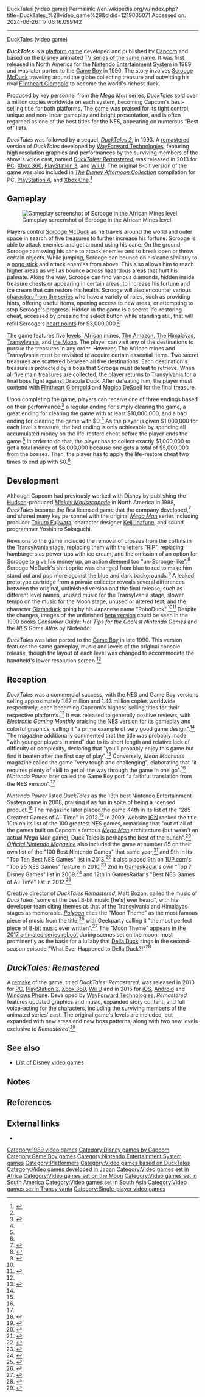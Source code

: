 DuckTales (video game)
Permalink: //en.wikipedia.org/w/index.php?title=DuckTales_%28video_game%29&oldid=1219005071
Accessed on: 2024-06-26T17:06:16.099142



------
DuckTales (video game)
{{Short description|1989 video game}}
{{About|the original video game|its 2013 remake|DuckTales: Remastered|the 1990 PC game|DuckTales: The Quest for Gold|the 2013 mobile game|DuckTales: Scrooge's Loot}}
{{Use mdy dates|date=September 2016}}
{{Infobox video game
| title = DuckTales
| image = DuckTales NES Cover.png
| alt = North American cover art
| caption = Original North American NES cover art
| developer = [[Capcom]]
| publisher = Capcom
| designer = Capcom 
| producer = [[Tokuro Fujiwara]]<br>David Mullich<br>Darlene Waddington
| programmer = Nobuyuki Matsushima
| artist = [[Keiji Inafune]]<br>Naoya Tomita<br>Hironori Matsumara<br>Miki Kijima
| composer = Hiroshige Tonomura
| released = '''NES'''{{vgrelease|NA|October 1989<ref>{{cite magazine |title=Availability Update |magazine=[[Computer Entertainer]]|volume=8 |issue=7 |date=October 20, 1989 |page=14 |url=https://retrocdn.net/images/7/75/ComputerEntertainer_US_Vol.8_07.pdf#page=14}}</ref><ref name="Nintendo Power">{{cite magazine|title=The Official Game Pak Directory |magazine=[[Nintendo Power]]|publisher=Nintendo of America|date=May 1993|url=https://archive.org/details/NintendoPower-OfficialGamePakDirectory}}</ref>}}{{vgrelease|JP|January 26, 1990|EU|December 14, 1990}}'''Game Boy'''{{vgrelease|JP|September 21, 1990|NA|November 1990|EU|1991}}
| genre = [[Platform game|Platform]]
| modes = [[Single-player video game|Single-player]]
| platforms = [[Nintendo Entertainment System|NES]], [[Game Boy]]
}}

'''''DuckTales'''''{{efn|Known in Japan as {{nihongo|'''''Wanpaku Dakku Yume Bōken'''''|わんぱくダック夢冒険||lit. ''Naughty Ducks Dream Adventures''}}, the Japanese title of the TV series}} is a [[platform game]] developed and published by [[Capcom]] and based on the [[The Walt Disney Company|Disney]] animated [[DuckTales|TV series of the same name]]. It was first released in North America for the [[Nintendo Entertainment System]] in 1989 and was later ported to the [[Game Boy]] in 1990. The story involves [[Scrooge McDuck]] traveling around the globe collecting treasure and outwitting his rival [[Flintheart Glomgold]] to become the world's richest duck.

Produced by key personnel from the ''[[Mega Man (original series)|Mega Man]]'' series, ''DuckTales'' sold over a million copies worldwide on each system, becoming Capcom's best-selling title for both platforms. The game was praised for its tight control, unique and non-linear gameplay and bright presentation, and is often regarded as one of the best titles for the NES, appearing on numerous "Best of" lists.

''DuckTales'' was followed by a sequel, ''[[DuckTales 2]]'', in 1993. A [[Remaster (video game)|remastered]] version of ''DuckTales'' developed by [[WayForward|WayForward Technologies]], featuring high resolution graphics and performances by the surviving members of the show's voice cast, named ''[[DuckTales: Remastered]]'', was released in 2013 for [[Personal computer|PC]], [[Xbox 360]], [[PlayStation 3]], and [[Wii U]]. The original 8-bit version of the game was also included in ''[[The Disney Afternoon Collection]]'' compilation for PC, [[PlayStation 4]], and [[Xbox One]].<ref>{{cite web | url = http://www.gamespot.com/articles/six-classic-disney-games-coming-to-ps4-xbox-one-an/1100-6448744/ | title = Six Classic Disney Games Coming To PS4, Xbox One, And PC In New Compilation Pack | first = Eddie | last = Makuch | date = March 15, 2017 | access-date = March 15, 2017 | work = [[GameSpot]] | archive-date = April 30, 2017 | archive-url = https://web.archive.org/web/20170430131645/https://www.gamespot.com/articles/six-classic-disney-games-coming-to-ps4-xbox-one-an/1100-6448744/ | url-status = live }}</ref>

==Gameplay==
[[File:NES Duck Tales.png|thumb|left|Gameplay screenshot of Scrooge in the African Mines level]]

Players control [[Scrooge McDuck]] as he travels around the world and outer space in search of five treasures to further increase his fortune. Scrooge is able to attack enemies and get around using his cane. On the ground, Scrooge can swing his cane to attack enemies and to break open or throw certain objects. While jumping, Scrooge can bounce on his cane similarly to a [[pogo stick]] and attack enemies from above. This also allows him to reach higher areas as well as bounce across hazardous areas that hurt his palmate. Along the way, Scrooge can find various diamonds, hidden inside treasure chests or appearing in certain areas, to increase his fortune and ice cream that can restore his health. Scrooge will also encounter various [[List of DuckTales characters|characters from the series]] who have a variety of roles, such as providing hints, offering useful items, opening access to new areas, or attempting to stop Scrooge's progress. Hidden in the game is a secret life-restoring cheat, accessed by pressing the select button while standing still, that will refill Scrooge's [[Health (game terminology)|heart points]] for $3,000,000.<ref name="DKOldies" />{{better source|date=February 2023}}

The game features five [[Level (video gaming)|level]]s: [[Africa]]n mines, [[Amazon rainforest|The Amazon]], [[Himalayas|The Himalayas]], [[Transylvania]], and [[Moon|the Moon]]. The player can visit any of the destinations to pursue the treasures in any order. However, The African mines and Transylvania must be revisited to acquire certain essential items. Two secret treasures are scattered between all five destinations. Each destination's treasure is protected by a boss that Scrooge must defeat to retrieve. When all five main treasures are collected, the player returns to Transylvania for a final boss fight against Dracula Duck. After defeating him, the player must contend with [[Flintheart Glomgold]] and [[Magica DeSpell]] for the final treasure.

Upon completing the game, players can receive one of three endings based on their performance:<ref name="DKOldies">{{Cite web|url=https://www.dkoldies.com/blog/did-you-know-nes-duck-tales-had-3-endings/|title=Did you Know NES Duck Tales Had 3 Endings?|last=Collier|first=Steven|date=2016-02-16|website=DKOldies: Retro Game Store|language=en|access-date=2020-01-24|archive-date=January 14, 2020|archive-url=https://web.archive.org/web/20200114205451/https://www.dkoldies.com/blog/did-you-know-nes-duck-tales-had-3-endings/|url-status=live}}</ref>{{better source|date=February 2023}} a regular ending for simply clearing the game, a great ending for clearing the game with at least $10,000,000, and a bad ending for clearing the game with $0.<ref name="DKOldies" />{{better source|date=February 2023}} As the player is given $1,000,000 for each level's treasure, the bad ending is only achievable by spending all accumulated money on the life-restore cheat before the player ends the game.<ref name="DKOldies" />{{better source|date=February 2023}} In order to do that, the player has to collect exactly $1,000,000 to get a total money of $6,000,000 because one gets a total of $5,000,000 from the bosses. Then, the player has to apply the life-restore cheat two times to end up with $0.<ref name="DKOldies" />{{better source|date=February 2023}}

==Development==
Although Capcom had previously worked with Disney by publishing the [[Hudson Soft|Hudson]]-produced ''[[Mickey Mousecapade]]'' in North America in 1988, ''DuckTales'' became the first licensed game that the company developed,<ref name="Hardcore101">{{cite web |url=http://www.hardcoregaming101.net/disneynes/disneynes2.htm |title=Hardcore Gaming 101: Disney Capcom NES Games |author=Ayala, Michael |access-date=March 31, 2013 |publisher=Hardcore Gaming 101 |archive-date=July 16, 2017 |archive-url=https://web.archive.org/web/20170716165156/http://www.hardcoregaming101.net/disneynes/disneynes2.htm |url-status=live }}</ref> and shared many key personnel with the original ''[[Mega Man (original series)|Mega Man]]'' series including producer [[Tokuro Fujiwara]], character designer [[Keiji Inafune]], and sound programmer Yoshihiro Sakaguchi.

Revisions to the game included the removal of crosses from the coffins in the Transylvania stage, replacing them with the letters "[[Rest in peace|RIP]]", replacing hamburgers as power-ups with ice cream, and the omission of an option for Scrooge to give his money up, an action deemed too "un-Scrooge-like".<ref name=Darlene_Waddington_interview>{{cite web |title=Darlene Waddington reveals all! |url=http://rpgd.emulationworld.com/ballz/ducktales/production.htm |access-date=March 30, 2013 |archive-url=https://web.archive.org/web/20060113074604/http://rpgd.emulationworld.com/ballz/ducktales/production.htm |archive-date=January 13, 2006}}</ref> Scrooge McDuck's shirt sprite was changed from blue to red to make him stand out and pop more against the blue and dark backgrounds.<ref>{{Cite web|last=Tieryas|first=Peter|date=February 2, 2021|title=The Story Behind DuckTales On NES|url=https://kotaku.com/the-story-behind-ducktales-on-nes-1846174912|url-status=live|archive-url=https://web.archive.org/web/20210202184752/https://kotaku.com/the-story-behind-ducktales-on-nes-1846174912 |archive-date=February 2, 2021 |access-date=2021-02-03|website=Kotaku|language=en-us}}</ref> A leaked prototype cartridge from a private collector reveals several differences between the original, unfinished version and the final release, such as different level names, unused music for the Transylvania stage, slower tempo on the music for the Moon stage, unused or altered text, and the character [[Gizmoduck]] going by his Japanese name "RoboDuck".<ref name="Hardcore101" /><ref name="Proto">{{cite web |title=Duck Tales, woo woo! |url=http://rpgd.emulationworld.com/ballz/ducktales/index.htm |access-date=March 30, 2013 |archive-url=https://web.archive.org/web/20051231121401/http://rpgd.emulationworld.com/ballz/ducktales/index.htm |archive-date=December 31, 2005}}</ref> Despite the changes, images of the unfinished [[Software release life cycle#Beta|beta version]] could be seen in the 1990 books ''Consumer Guide: Hot Tips for the Coolest Nintendo Games'' and the ''NES Game Atlas'' by Nintendo.

''DuckTales'' was later ported to the [[Game Boy]] in late 1990. This version features the same gameplay, music and levels of the original console release, though the layout of each level was changed to accommodate the handheld's lower resolution screen.<ref name="Hardcore101" />

==Reception==
{{Video game reviews
| ASM = NES: 10/12<ref>{{cite magazine|author=Man|url=https://archive.org/details/Aktueller_Software_Markt_-_Ausgabe_1992.02/page/n111/mode/2up?q=duck+tales|title=Mit Pogo-Stock & Bürzel|date=February 1992|language=de|magazine=[[Aktueller Software Markt]]|page=116|accessdate=July 8, 2021}}</ref>
| EGM = NES: 8/10<ref name="EGM">{{cite magazine |magazine=Electronic Gaming Monthly |author=Steve, Ed | author2=Martin, Jim |date=January 1990 |issue=6 |publisher=[[Ziff Davis Media]] |page=12 |title=Review Crew: DuckTales}}</ref>
| GamePro = GB: 18/25<ref>{{cite magazine |url=https://retrocdn.net/images/f/fe/GamePro_US_015.pdf |title=Game Boy ProView: ''DuckTales'' |author=Andromeda |magazine=[[GamePro]] |date=October 1990 |pages=88–89}}</ref>
| JXV = NES: 16/20<ref>{{cite web|author=Aurio|date=May 13, 2011|archiveurl=https://web.archive.org/web/20110629064121/http://www.jeuxvideo.com/articles/0001/00014930-duck-tales-la-bande-a-picsou-test.htm|archivedate=June 29, 2011|url=http://www.jeuxvideo.com/articles/0001/00014930-duck-tales-la-bande-a-picsou-test.htm|title=Test de Duck Tales : La Bande A Picsou|language=fr|website=[[Jeuxvideo.com]]|accessdate=July 8, 2021}}</ref>
| MMS = NES: 90%<ref name="Mean Machines">{{cite journal |journal=Mean Machines |title=Duck Tales - Nintendo Entertainment System - Mean Machines review |date=March 1990 |issue=6 |pages=16–19 |author=[[Julian Rignall]] and Radion Automatic |publisher=[[EMAP]] |url=http://www.meanmachinesmag.co.uk/review/101/duck-tales.php |access-date=March 23, 2013 |archive-date=September 9, 2018 |archive-url=https://web.archive.org/web/20180909052751/http://www.meanmachinesmag.co.uk/review/101/duck-tales.php |url-status=dead }}</ref>
| NLife = NES: {{rating|9|10}}<ref>{{cite magazine|last=Griffin|first=Bryan|date=October 29, 2010|archiveurl=https://web.archive.org/web/20110111133334/http://retro.nintendolife.com/reviews/2010/10/ducktales_retro|archivedate=January 11, 2011|url=http://retro.nintendolife.com/reviews/2010/10/ducktales_retro|title=DuckTales (Retro) review|website=[[NintendoLife]]|accessdate=July 8, 2021}}</ref>
| NP = GB: 3.75/5<ref name="NP">{{cite magazine |magazine=Nintendo Power |date=November–December 1990 |issue=18 |page=40 |publisher=Nintendo of America |title=DuckTales}}</ref>
| Raze = GB: 90%<ref>{{cite magazine|url=https://archive.org/details/RAZE_Issue_08_1991-06_Newsfield_Publishing_GB/page/n65/mode/1up?view=theater|title=Duck Tales|date=June 1991|magazine=[[Newsfield#Raze|Raze]]|issue=8|page=66|accessdate=July 8, 2021}}</ref><br>NES: 83%<ref>{{cite magazine|last=Boardman|first=Julian|date=April 1991|url=https://archive.org/details/RAZE_Issue_06_1991-04_Newsfield_Publishing_GB/page/n57/mode/2up?view=theater|title=DuckTales|magazine=[[Newsfield#Raze|Raze]]|issue=6|pages=58–59|accessdate=July 8, 2021}}</ref>
| TOT = NES: 69%<ref>{{Cite journal|author=Steve|date=February 1992|title=Duck Tales|url=https://archive.org/details/Total_Issue_002_1992-02_Future_Publishing_GB/page/n31|journal=[[Total!]]|issue=2|pages=32–33}}</ref><br>GB: 78%<ref>{{Cite journal|author=Steve|date=February 1992|title=Duck Tales|url=https://archive.org/details/Total_Issue_002_1992-02_Future_Publishing_GB/page/n59|journal=[[Total!]]|issue=2|pages=61}}</ref>
| VGS = NES: 72%<ref>{{cite magazine|last=Englhart|first=Stephan|date=January 1992|url=http://www.kultboy.com/index.php?site=t&id=4686|title=Duck Tales|language=de|magazine=[[:de:Video Games|Video Games]]|page=69|accessdate=July 8, 2021}}</ref>
}}
''DuckTales'' was a commercial success, with the NES and Game Boy versions selling approximately 1.67 million and 1.43 million copies worldwide respectively, each becoming Capcom's highest-selling titles for their respective platforms.<ref name="Sales">{{cite web |url=http://www.eurogamer.net/articles/sfii-snes-is-capcoms-best-selling-game |date=May 27, 2008 |title=SFII SNES is Capcom's best-selling game |website=[[Eurogamer]] |author=Bramwell, Tom |access-date=March 23, 2013 |archive-date=March 29, 2019 |archive-url=https://web.archive.org/web/20190329151721/https://www.eurogamer.net/articles/sfii-snes-is-capcoms-best-selling-game |url-status=live }}</ref> It was released to generally positive reviews, with ''Electronic Gaming Monthly'' praising the NES version for its gameplay and colorful graphics, calling it "a prime example of very good game design".<ref name="EGM" /> The magazine additionally commented that the title was probably made "with younger players in mind" due to its short length and relative lack of difficulty or complexity, declaring that "you'll probably enjoy this game but find it beaten after the first day of play".<ref name="EGM" /> Conversely, ''Mean Machines'' magazine called the game "very tough and challenging", elaborating that "it requires plenty of skill to get all the way through the game in one go".<ref name="Mean Machines" /> ''Nintendo Power'' later called the Game Boy port "a faithful translation from the NES version".<ref name="NP" />

''Nintendo Power'' listed ''DuckTales'' as the 13th best Nintendo Entertainment System game in 2008, praising it as fun in spite of being a licensed product.<ref>{{cite journal |date=August 2008 |title=Nintendo Power – The 20th Anniversary Issue! |series=[[Nintendo Power]] |issue=231 |page=71 |publisher=[[Future US]] |location=[[San Francisco, California]] |type=Magazine }}</ref> The magazine later placed the game 44th in its list of the "285 Greatest Games of All Time" in 2012.<ref name="NP2">{{cite magazine |magazine=Nintendo Power |date=December 2012 |issue=285 |publisher=[[Future US]] |title=Nintendo Power's 285 Greatest Game's of All Time}}</ref> In 2009, website [[IGN]]  ranked the title 10th on its list of the 100 greatest NES games, remarking that "out of all of the games built on Capcom's famous ''[[Mega Man]]'' architecture (but wasn't an actual ''Mega Man'' game), Duck Tales is perhaps the best of the bunch".<ref>{{cite web |website=[[IGN]] |author=Claiborn, Sam |year=2009 |url=http://www.ign.com/top-100-nes-games/10.html |title=10. Duck Tales - Top 100 NES Games |access-date=March 22, 2013 |archive-date=April 13, 2013 |archive-url=https://web.archive.org/web/20130413101604/http://www.ign.com/top-100-nes-games/10.html |url-status=live }}</ref> ''[[Official Nintendo Magazine]]'' also included the game at number 85 on their own list of the "100 Best Nintendo Games" that same year,<ref>{{cite web |author=East, Tom |date=February 17, 2009 |title=100 Best Nintendo Games: Part 3 |url=http://www.officialnintendomagazine.co.uk/7188/features/100-best-nintendo-games-part-one/?page=2 |work=[[Official Nintendo Magazine]] |publisher=[[Future plc]] |access-date=March 29, 2012 |archive-url=https://web.archive.org/web/20121018081610/http://www.officialnintendomagazine.co.uk/7188/features/100-best-nintendo-games-part-one/?page=2 |archive-date=October 18, 2012 |url-status=dead }}</ref> and 9th in its "Top Ten Best NES Games" list in 2013.<ref>{{cite magazine |url=http://www.officialnintendomagazine.co.uk/52207/top-10-best-nes-games/?page=2 |title=Top 10 Best NES games |magazine=Official Nintendo Magazine |date=July 16, 2013 |access-date=August 25, 2014 |author=East, Thomas}}</ref> It also placed 9th on [[1UP.com]]'s "Top 25 NES Games" feature in 2010,<ref>{{cite web |url=http://www.1up.com/features/top-25-nes-games?pager.offset=3 |website=1UP.com |access-date=April 5, 2013 |title=The Top 25 NES Games from 1UP.com |url-status=dead |archive-url=https://web.archive.org/web/20130511021702/http://www.1up.com/features/top-25-nes-games?pager.offset=3 |archive-date=May 11, 2013 |df=mdy-all}}</ref> 2nd in [[GamesRadar]]'s own "Top 7 Disney Games" list in 2009,<ref>{{cite web |url=http://www.gamesradar.com/the-top-7-kickass-disney-games/?page=3 |title=The Top 7... Kickass Disney Games |publisher=GamesRadar |date=2009-09-21 |access-date=2022-05-03 |author=Antista, Chris |archiveurl=https://web.archive.org/web/20150416182313/http://www.gamesradar.com/the-top-7-kickass-disney-games/?page=3 |archivedate=2015-04-16}}</ref> and 12th in GamesRadar's "Best NES Games of All Time" list in 2012.<ref>{{cite web |url=http://www.gamesradar.com/best-nes-games-all-time/ |title=Best NES Games of all time |date=April 16, 2012 |access-date=April 5, 2013 |publisher=GamesRadar |url-status=dead |archive-url=https://web.archive.org/web/20120725131034/http://www.gamesradar.com/best-nes-games-all-time/ |archive-date=July 25, 2012}}</ref>

Creative director of ''DuckTales Remastered'', Matt Bozon, called the music of ''DuckTales'' "some of the best 8-bit music [he's] ever heard", with his developer team citing themes as that of the Transylvania and Himalayas stages as memorable. ''[[Polygon (website)|Polygon]]'' cites the "Moon Theme" as the most famous piece of music from the title,<ref>{{cite web|url=http://www.polygon.com/2013/8/7/4598732/ducktales-dev-diary-talks-sound-reveals-remastered-moon-theme|title=DuckTales dev diary talks sound, reveals remastered Moon theme|website=[[Polygon (website)|Polygon]]|last=Funk|first=John|date=August 7, 2013|access-date=February 14, 2015|archive-date=February 14, 2015|archive-url=https://web.archive.org/web/20150214162938/http://www.polygon.com/2013/8/7/4598732/ducktales-dev-diary-talks-sound-reveals-remastered-moon-theme|url-status=live}}</ref> with Geekparty calling it "the most perfect piece of [[8-bit music]] ever written".<ref>{{cite web|url=http://geekparty.com/the-ducktales-moon-theme-is-the-best-piece-of-8-bit-music-ever-written/|title=The DuckTales "Moon Theme" Is the Best Piece of 8-Bit Music Ever Written|publisher=Geekparty|last=Wirtanen|first=Josh|date=June 29, 2014|access-date=February 14, 2015|archive-date=February 14, 2015|archive-url=https://web.archive.org/web/20150214165538/http://geekparty.com/the-ducktales-moon-theme-is-the-best-piece-of-8-bit-music-ever-written/|url-status=dead}}</ref> The "Moon Theme" appears in the [[DuckTales (2017 TV series)|2017 animated series reboot]] during scenes set on the moon, most prominently as the basis for a lullaby that [[Della Duck]] sings in the second-season episode "What Ever Happened to Della Duck?!"<ref>{{cite web | url = https://www.shacknews.com/article/110414/capcom-ducktales-moon-theme-gets-lyrics-joins-disney-canon | title = Capcom DuckTales Moon theme gets lyrics, joins Disney canon | first = Ozzie | last = Meija | date = March 9, 2019 | access-date = March 9, 2019 | work = [[Shacknews]] | archive-date = November 7, 2020 | archive-url = https://web.archive.org/web/20201107231126/https://www.shacknews.com/article/110414/capcom-ducktales-moon-theme-gets-lyrics-joins-disney-canon | url-status = live }}</ref>

==''DuckTales: Remastered''==
{{Main|DuckTales: Remastered}}
A [[Video game remake|remake]] of the game, titled ''DuckTales: Remastered'', was released in 2013 for [[Personal computer|PC]], [[PlayStation 3]], [[Xbox 360]], [[Wii U]] and in 2015 for [[iOS]], [[Android (operating system)|Android]] and [[Windows Phone]]. Developed by [[WayForward|WayForward Technologies]], ''Remastered'' features updated graphics and music, expanded story content, and full voice-acting for the characters, including the surviving members of the animated series' cast. The original game's levels are included, but expanded with new areas and new boss patterns, along with two new levels exclusive to ''Remastered''.<ref>{{cite web|url=http://kotaku.com/5991971/of-course-you-want-to-watch-nearly-seven-minutes-of-ducktales-remastered|title=Of Course You Want to Watch Nearly Seven Minutes of DuckTales: Remastered|last=Fahey|first=Mike|website=Kotaku|date=March 22, 2013|access-date=March 22, 2013|archive-date=March 25, 2013|archive-url=https://web.archive.org/web/20130325092730/http://kotaku.com/5991971/of-course-you-want-to-watch-nearly-seven-minutes-of-ducktales-remastered|url-status=live}}</ref>

==See also==
*[[List of Disney video games]]

==Notes==
{{Notelist}}

==References==
{{Reflist|30em}}

==External links==
*{{moby game|id=/disneys-ducktales|name=''DuckTales''}}

{{DuckTales}}
{{Authority control}}

{{DEFAULTSORT:Ducktales (Video Game)}}
[[Category:1989 video games]]
[[Category:Disney games by Capcom]]
[[Category:Game Boy games]]
[[Category:Nintendo Entertainment System games]]
[[Category:Platformers]]
[[Category:Video games based on DuckTales]]
[[Category:Video games developed in Japan]]
[[Category:Video games set in Africa]]
[[Category:Video games set on the Moon]]
[[Category:Video games set in South America]]
[[Category:Video games set in South Asia]]
[[Category:Video games set in Transylvania]]
[[Category:Single-player video games]]